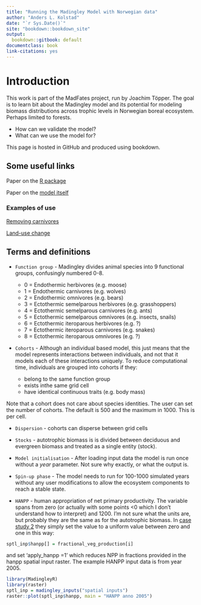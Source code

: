 ```yaml
--- 
title: "Running the Madingley Model with Norwegian data"
author: "Anders L. Kolstad"
date: "`r Sys.Date()`"
site: "bookdown::bookdown_site"
output:
  bookdown::gitbook: default
documentclass: book
link-citations: yes
---
```


# Introduction

This work is part of the MadFates project, run by Joachim Töpper. The goal is to learn bit about the Madingley model and its potential for modeling biomass distributions across trophic levels in Norwegian boreal ecosystem. Perhaps limited to forests.

* How can we validate the model?
* What can we use the model for?

This page is hosted in GitHub and produced using bookdown.

## Some useful links

Paper on the [R package](https://onlinelibrary.wiley.com/doi/full/10.1111/geb.13354)

Paper on the [model itself](https://journals.plos.org/plosbiology/article?id=10.1371/journal.pbio.1001841)

### Examples of use

[Removing carnivores](https://onlinelibrary.wiley.com/doi/10.1111/ecog.05191)

[Land-use change](https://www.nature.com/articles/s41598-020-70960-9)


## Terms and definitions

- `Function group` - Madingley divides animal species into 9 functional groups, confusingly numbered 0-8.

    + 0 = Endothermic herbivores (e.g. moose)
    + 1 = Endothermic carnivores (e.g. wolves)
    + 2 = Endothermic omnivores (e.g. bears)
    + 3 = Ectothermic semelparous herbivores (e.g. grasshoppers)
    + 4 = Ectothermic semelparous carnivores (e.g. ants)
    + 5 = Ectothermic semelparous omnivores (e.g. insects, snails)
    + 6 = Ectothermic iteroparous herbivores (e.g. ?)
    + 7 = Ectothermic iteroparous carnivores (e.g. snakes)
    + 8 = Ectothermic iteroparous omnivores (e.g. ?)
    
- `Cohorts` - Although an individual based model, this just means that the model represents interactions between individuals, and not that it models each of these interactions uniquely. To reduce computational time, individuals are grouped into cohorts if they:

    + belong to the same function group
    + exists inthe same grid cell
    + have identical continuous traits (e.g. body mass)
    
Note that a cohort does not care about species identities. The user can set the number of cohorts. The default is 500 and the maximum in 1000. This is per cell.

- `Dispersion` - cohorts can disperse between grid cells 

- `Stocks` - autotrophic biomass is is divided between deciduous and evergreen biomass and treated as a single entity (stock).

- `Model initialisation` - After loading input data the model is run once without a _year_ parameter. Not sure why exactly, or what the output is. 

- `Spin-up phase` - The model needs to run for 100-1000 simulated years without any user modifications to allow the ecosystem components to reach a stable state. 

- `HANPP` - human appropriation of net primary productivity. The variable spans from zero (or actually with some points <0 which I don't understand how to interpret) and 1200. I'm not sure what the units are, but probably they are the same as for the autotrophic biomass. In [case study 2](https://github.com/MadingleyR/MadingleyR/blob/master/CaseStudies/CASESTUDY2.md) they simply set the value to a uniform value between zero and one in this way:
```r
sptl_inp$hanpp[] = fractional_veg_production[i]
```

and set 'apply_hanpp =1' which reduces NPP in fractions provided in the hanpp spatial input raster.
The example HANPP input data is from year 2005.

```r
library(MadingleyR)
library(raster)
sptl_inp = madingley_inputs("spatial inputs")
raster::plot(sptl_inp$hanpp, main = "HANPP anno 2005")
```


